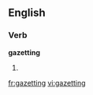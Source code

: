
==English==

===Verb===
'''gazetting'''

# {{present participle of|gazette}}

[[fr:gazetting]]
[[vi:gazetting]]